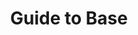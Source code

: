 ---
title: 'Guide to Base'
url: https://www.coinbase.com/developer-platform/discover/protocol-guides/guide-to-base
---